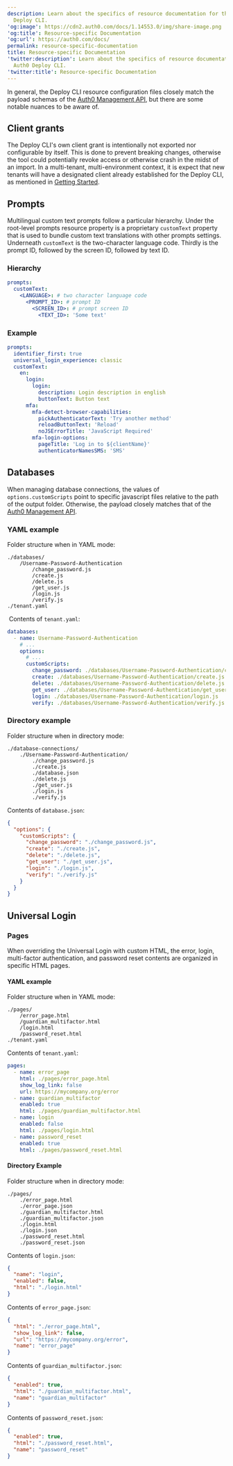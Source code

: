 ```yaml
---
description: Learn about the specifics of resource documentation for the Auth0
  Deploy CLI.
'og:image': https://cdn2.auth0.com/docs/1.14553.0/img/share-image.png
'og:title': Resource-specific Documentation
'og:url': https://auth0.com/docs/
permalink: resource-specific-documentation
title: Resource-specific Documentation
'twitter:description': Learn about the specifics of resource documentation for the
  Auth0 Deploy CLI.
'twitter:title': Resource-specific Documentation
---
```

In general, the Deploy CLI resource configuration files closely match the payload schemas of the [Auth0 Management API](https://auth0.com/docs/api/management/v2), but there are some notable nuances to be aware of.

## Client grants

The Deploy CLI's own client grant is intentionally not exported nor configurable by itself. This is done to prevent breaking changes, otherwise the tool could potentially revoke access or otherwise crash in the midst of an import. In a multi-tenant, multi-environment context, it is expect that new tenants will have a designated client already established for the Deploy CLI, as mentioned in [Getting Started](/docs/deploy-monitor/deploy-cli-tool).

## Prompts

Multilingual custom text prompts follow a particular hierarchy. Under the root-level prompts resource property is a proprietary `customText` property that is used to bundle custom text translations with other prompts settings. Underneath `customText` is the two-character language code. Thirdly is the prompt ID, followed by the screen ID, followed by text ID.

### Hierarchy

```yaml lines
prompts:
  customText:
    <LANGUAGE>: # two character language code
      <PROMPT_ID>: # prompt ID
        <SCREEN_ID>: # prompt screen ID
          <TEXT_ID>: 'Some text'
```






### Example

```yaml lines
prompts:
  identifier_first: true
  universal_login_experience: classic
  customText:
    en:
      login:
        login:
          description: Login description in english
          buttonText: Button text
      mfa:
        mfa-detect-browser-capabilities:
          pickAuthenticatorText: 'Try another method'
          reloadButtonText: 'Reload'
          noJSErrorTitle: 'JavaScript Required'
        mfa-login-options:
          pageTitle: 'Log in to ${clientName}'
          authenticatorNamesSMS: 'SMS'
```






## Databases

When managing database connections, the values of `options.customScripts` point to specific javascript files relative to the path of the output folder. Otherwise, the payload closely matches that of the [Auth0 Management API](https://auth0.com/docs/api/management/v2#!/Connections/post_connections).

### YAML example

Folder structure when in YAML mode:

```text lines
./databases/
    /Username-Password-Authentication
        /change_password.js   
        /create.js   
        /delete.js   
        /get_user.js   
        /login.js   
        /verify.js   
./tenant.yaml
```






 Contents of `tenant.yaml`:

```yaml lines
databases:
  - name: Username-Password-Authentication
    # ...
    options:
      # ...
      customScripts:
        change_password: ./databases/Username-Password-Authentication/change_password.js
        create: ./databases/Username-Password-Authentication/create.js
        delete: ./databases/Username-Password-Authentication/delete.js
        get_user: ./databases/Username-Password-Authentication/get_user.js
        login: ./databases/Username-Password-Authentication/login.js
        verify: ./databases/Username-Password-Authentication/verify.js
```






### Directory example

Folder structure when in directory mode:

```text lines
./database-connections/
    ./Username-Password-Authentication/
        ./change_password.js
        ./create.js
        ./database.json
        ./delete.js
        ./get_user.js
        ./login.js
        ./verify.js
```






Contents of `database.json`:

```json lines
{
  "options": {
    "customScripts": {
      "change_password": "./change_password.js",
      "create": "./create.js",
      "delete": "./delete.js",
      "get_user": "./get_user.js",
      "login": "./login.js",
      "verify": "./verify.js"
    }
  }
}
```






## Universal Login

### Pages

When overriding the <Tooltip tip="Universal Login: Your application redirects to Universal Login, hosted on Auth0's Authorization Server, to verify a user's identity." cta="View Glossary" href="/docs/glossary?term=Universal+Login">Universal Login</Tooltip> with custom HTML, the error, login, <Tooltip tip="Universal Login: Your application redirects to Universal Login, hosted on Auth0's Authorization Server, to verify a user's identity." cta="View Glossary" href="/docs/glossary?term=multi-factor+authentication">multi-factor authentication</Tooltip>, and password reset contents are organized in specific HTML pages.

#### YAML example

Folder structure when in YAML mode:

```text lines
./pages/
    /error_page.html
    /guardian_multifactor.html
    /login.html
    /password_reset.html
./tenant.yaml
```






Contents of `tenant.yaml`:

```yaml lines
pages:
  - name: error_page
    html: ./pages/error_page.html
    show_log_link: false
    url: https://mycompany.org/error
  - name: guardian_multifactor
    enabled: true
    html: ./pages/guardian_multifactor.html
  - name: login
    enabled: false
    html: ./pages/login.html
  - name: password_reset
    enabled: true
    html: ./pages/password_reset.html
```






#### Directory Example

Folder structure when in directory mode:

```text lines
./pages/
    ./error_page.html
    ./error_page.json
    ./guardian_multifactor.html
    ./guardian_multifactor.json
    ./login.html
    ./login.json
    ./password_reset.html
    ./password_reset.json
```






Contents of `login.json`:

```json lines
{
  "name": "login",
  "enabled": false,
  "html": "./login.html"
}
```






Contents of `error_page.json`:

```json lines
{
  "html": "./error_page.html",
  "show_log_link": false,
  "url": "https://mycompany.org/error",
  "name": "error_page"
}
```






Contents of `guardian_multifactor.json`:

```json lines
{
  "enabled": true,
  "html": "./guardian_multifactor.html",
  "name": "guardian_multifactor"
}
```






Contents of `password_reset.json`:

```json lines
{
  "enabled": true,
  "html": "./password_reset.html",
  "name": "password_reset"
}
```



